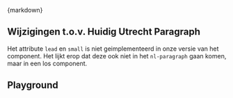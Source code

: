
<Meta of={ParagraphStories} />

<CitationDocumentation
  component="Utrecht Paragraph"
  url="https://nl-design-system.github.io/utrecht/storybook-css/index.html?path=/docs/css-paragraph--docs"
/>

<Markdown>{markdown}</Markdown>

## Wijzigingen t.o.v. Huidig Utrecht Paragraph

Het attribute `lead` en `small` is niet geimplementeerd in onze versie van het component.
Het lijkt erop dat deze ook niet in het `nl-paragraph` gaan komen, maar in een los component.

## Playground

<Canvas of={ParagraphStories.Playground} />
<Controls of={ParagraphStories.Playground} />
